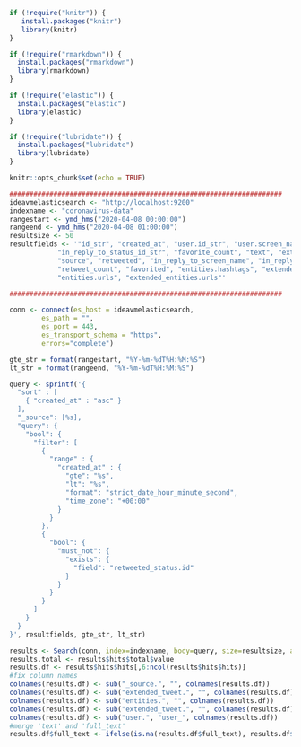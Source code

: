 
```r


if (!require("knitr")) {
   install.packages("knitr")
   library(knitr)
}

if (!require("rmarkdown")) {
  install.packages("rmarkdown")
  library(rmarkdown)
}

if (!require("elastic")) {
  install.packages("elastic")
  library(elastic)
}

if (!require("lubridate")) {
  install.packages("lubridate")
  library(lubridate)
}

knitr::opts_chunk$set(echo = TRUE)

```


```r
####################################################################
ideavmelasticsearch <- "http://localhost:9200"
indexname <- "coronavirus-data"
rangestart <- ymd_hms("2020-04-08 00:00:00")
rangeend <- ymd_hms("2020-04-08 01:00:00")
resultsize <- 50
resultfields <- '"id_str", "created_at", "user.id_str", "user.screen_name",
            "in_reply_to_status_id_str", "favorite_count", "text", "extended_tweet.full_text",
            "source", "retweeted", "in_reply_to_screen_name", "in_reply_to_user_id_str",
            "retweet_count", "favorited", "entities.hashtags", "extended_entities.hashtags",
            "entities.urls", "extended_entities.urls"'

####################################################################

conn <- connect(es_host = ideavmelasticsearch,
        es_path = "", 
        es_port = 443, 
        es_transport_schema = "https",
        errors="complete")

gte_str = format(rangestart, "%Y-%m-%dT%H:%M:%S")
lt_str = format(rangeend, "%Y-%m-%dT%H:%M:%S")

query <- sprintf('{
  "sort" : [
    { "created_at" : "asc" }
  ],
  "_source": [%s],
  "query": {
    "bool": {
      "filter": [
        {
          "range" : {
            "created_at" : {
              "gte": "%s",
              "lt": "%s",
              "format": "strict_date_hour_minute_second",
              "time_zone": "+00:00"
            }
          }
        },
        {
          "bool": {
            "must_not": {
              "exists": {
                "field": "retweeted_status.id"
              }
            }
          }
        }
      ]
    }
  }
}', resultfields, gte_str, lt_str)

results <- Search(conn, index=indexname, body=query, size=resultsize, asdf=TRUE)
results.total <- results$hits$total$value
results.df <- results$hits$hits[,6:ncol(results$hits$hits)]
#fix column names
colnames(results.df) <- sub("_source.", "", colnames(results.df))
colnames(results.df) <- sub("extended_tweet.", "", colnames(results.df))
colnames(results.df) <- sub("entities.", "", colnames(results.df))
colnames(results.df) <- sub("extended_tweet.", "", colnames(results.df))
colnames(results.df) <- sub("user.", "user_", colnames(results.df))
#merge 'text' and 'full_text'
results.df$full_text <- ifelse(is.na(results.df$full_text), results.df$text, results.df$full_text)

```
